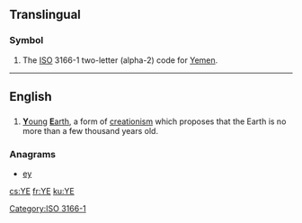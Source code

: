 {{also|ᎩᎬ|Appendix:Variations of "ye"}}
==Translingual==
{{wikipedia}}

===Symbol===
{{head|mul|symbol}}
# The [[ISO]] 3166-1 two-letter (alpha-2) code for [[Yemen]].

[[Category:ISO 3166-1]]

----
==English==

==={{initialism-old|en}}===
{{head|en}}

# [[young|'''Y'''oung]] [[Earth|'''E'''arth]], a form of [[creationism]] which proposes that the Earth is no more than a few thousand years old.

===Anagrams===
* [[ey#English|ey]] 

[[cs:YE]]
[[fr:YE]]
[[ku:YE]]